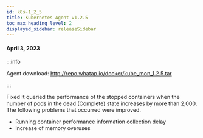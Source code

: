```yaml
---
id: k8s-1_2_5
title: Kubernetes Agent v1.2.5
toc_max_heading_level: 2
displayed_sidebar: releaseSidebar
---
```



#### April 3, 2023

:::info

Agent download: http://repo.whatap.io/docker/kube_mon_1.2.5.tar

:::

<p><Status>Fixed</Status> It queried the performance of the stopped containers when the number of pods in the dead (Complete) state increases by more than 2,000. The following problems that occurred were improved.</p>

- Running container performance information collection delay
- Increase of memory overuses
